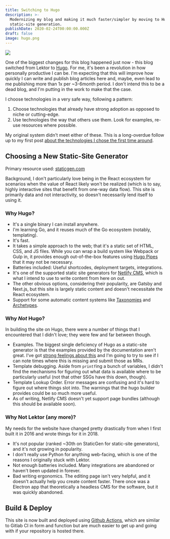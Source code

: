 ```yaml
---
title: Switching to Hugo
description: >-
  Modernizing my blog and making it much faster/simpler by moving to Hugo to do
  static-site generation.
publishDate: 2020-02-24T00:00:00.000Z
draft: false
image: hugo.png
---
```




<Image src={hugoLogo} />

One of the biggest changes for this blog happened just now - this blog switched from Lektor to [Hugo](https://gohugo.io/). For me, it's been a revolution in how personally productive I can be. I'm expecting that this will improve how quickly I can write and publish blog articles here and, maybe, even lead to me publishing more than 1x per ~3-6month period. I don't intend this to be a dead blog, and I'm putting in the work to make that the case.

I choose technologies in a very safe way, following a pattern:

1. Choose technologies that already have strong adoption as opposed to niche or cutting-edge.
2. Use technologies the way that others use them. Look for examples, re-use resources where possible.

My original system didn't meet either of these. This is a long-overdue follow up to my first post [about the technologies I chose the first time around](/blog/blog-versions).

## Choosing a New Static-Site Generator

Primary resource used: [staticgen.com](https://www.staticgen.com)

Background, I don't particularly love being in the React ecosystem for scenarios when the value of React likely won't be realized (which is to say, highly interactive sites that benefit from one-way data flow). This site is primarily data and not interactivity, so doesn't necessarily lend itself to using it.

### Why Hugo?

- It's a single binary I can install anywhere.
- I'm learning Go, and it reuses much of the Go ecosystem (notably, templating).
- It's fast.
- It takes a simple approach to the web; that it's a static set of HTML, CSS, and JS files. While you can wrap a build system like Webpack or Gulp in, it provides enough out-of-the-box features using [Hugo Pipes](https://gohugo.io/hugo-pipes/) that it may not be necessary.
- Batteries included: Useful shortcodes, deployment targets, integrations.
- It's one of the supported static site generators for [Netlify CMS](https://www.netlifycms.org/), which is what I intend to use to write content from here on out.
- The other obvious options, considering their popularity, are Gatsby and Next.js, but this site is largely static content and doesn't necessitate the React ecosystem.
- Support for some automatic content systems like [Taxonomies](https://gohugo.io/content-management/taxonomies) and [Archetypes](https://gohugo.io/content-management/archetypes/#readout).

### Why _Not_ Hugo?

In building the site on Hugo, there were a number of things that I encountered that I didn't love; they were few and far between though.

- Examples. The biggest single deficiency of Hugo as a static-site generator is that the examples provided by the documentation aren't great. I've got [strong feelings about this](/blog/example-first-documentation) and I'm going to try to see if I can note times where this is missing and submit those as MRs.
- Template debugging. Aside from `printf`ing a bunch of variables, I didn't find the mechanisms for figuring out what data is available where to be particularly useful (not that other SSGs have this down, though).
- Template Lookup Order. Error messages are confusing and it's hard to figure out where things slot into. The warnings that the hugo builder provides could be so much more useful.
- As of writing, Netlify CMS doesn't yet support page bundles (although this should be available soon).

### Why Not Lektor (any more)?

My needs for the website have changed pretty drastically from when I first built it in 2016 and wrote things for it in 2018.

- It's not popular (ranked ~30th on StaticGen for static-site generators), and it's not growing in popularity.
- I don't really use Python for anything web-facing, which is one of the reasons I originally stuck with Lektor.
- Not enough batteries included. Many integrations are abandoned or haven't been updated in forever.
- Bad writing ergonomics. The editing page isn't very helpful, and it doesn't actually help you create content faster. There once was a Electron app that theoretically a headless CMS for the software, but it was quickly abandoned.

## Build & Deploy

This site is now built and deployed using [Github Actions](https://github.com/features/actions), which are similar to Gitlab CI in form and function but are much easier to get up and going with if your repository is hosted there.
